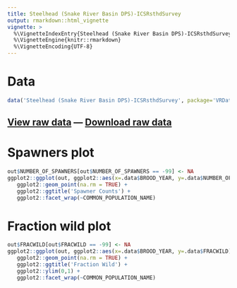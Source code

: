 ```yaml
---
title: Steelhead (Snake River Basin DPS)-ICSRsthdSurvey
output: rmarkdown::html_vignette
vignette: >
  %\VignetteIndexEntry{Steelhead (Snake River Basin DPS)-ICSRsthdSurvey}
  %\VignetteEngine{knitr::rmarkdown}
  %\VignetteEncoding{UTF-8}
---
```


# Data

```r
data('Steelhead (Snake River Basin DPS)-ICSRsthdSurvey', package='VRData')
```

## [View raw data](../data/Steelhead (Snake River Basin DPS)-ICSRsthdSurvey.html) &#8212; [Download raw data](../data/Steelhead (Snake River Basin DPS)-ICSRsthdSurvey.csv)

# Spawners plot

```r
out$NUMBER_OF_SPAWNERS[out$NUMBER_OF_SPAWNERS == -99] <- NA
ggplot2::ggplot(out, ggplot2::aes(x=.data$BROOD_YEAR, y=.data$NUMBER_OF_SPAWNERS)) +
   ggplot2::geom_point(na.rm = TRUE) +
   ggplot2::ggtitle('Spawner Counts') +
   ggplot2::facet_wrap(~COMMON_POPULATION_NAME)
```

# Fraction wild plot

```r
out$FRACWILD[out$FRACWILD == -99] <- NA
ggplot2::ggplot(out, ggplot2::aes(x=.data$BROOD_YEAR, y=.data$FRACWILD)) +
   ggplot2::geom_point(na.rm = TRUE) +
   ggplot2::ggtitle('Fraction Wild') +
   ggplot2::ylim(0,1) +
   ggplot2::facet_wrap(~COMMON_POPULATION_NAME)
```

